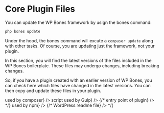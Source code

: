 
# Core Plugin Files

You can update the WP Bones framework by usign the bones command:
  
```bash
php bones update
```

Under the hood, the bones command will excute a `compuser update` along with other tasks.
Of course, you are updating just the framework, not your plugin.

In this section, you will find the latest versions of the files included in the WP Bones boilerplate. These files may undergo changes, including breaking changes.

So, if you have a plugin created with an earlier version of WP Bones, you can check here which files have changed in the latest versions. You can then copy and update these files in your plugin.

<FileTree>
  <FileTree.Folder name="myPlugin" defaultOpen >
    <FileTree.File label={<FileTreeLabel type="file" href="./composer-json" name="composer.json" color="yellow">used by composer</FileTreeLabel>} />
    <FileTree.File label={<FileTreeLabel type="file" href="./gulpfile-js" name="gulpfile.js">script used by Gulp</FileTreeLabel>} />
    {/* <FileTree.File label={<FileTreeLabel type="file" name="{your-plugin-name}.php">entry point of plugin</FileTreeLabel>} /> */}
    <FileTree.File label={<FileTreeLabel type="file" href="./package-json" name="package.json">used by npm</FileTreeLabel>} />
    {/* <FileTree.File label={<FileTreeLabel type="file" name="readme.txt">WordPress readme file</FileTreeLabel>} /> */}
  </FileTree.Folder>
</FileTree>